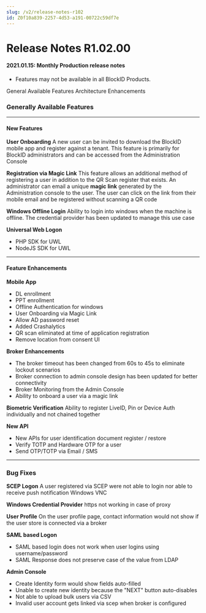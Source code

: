 ```yaml
---
slug: /v2/release-notes-r102
id: Z0f10a839-2257-4d53-a191-00722c59df7e
---
```

# Release Notes R1.02.00
#### 2021.01.15: Monthly Production release notes
* Features may not be available in all BlockID Products.

General Available Features
Architecture Enhancements

### Generally Available Features

* * *
#### New Features

**User Onboarding**
A new user can be invited to download the BlockID mobile app and register against a tenant. This feature is primarily for BlockID administrators and can be accessed from the Administration Console

**Registration via Magic Link**
This feature allows an additional method of registering a user in addition to the QR Scan register that exists. An administrator can email a unique **magic link** generated by the Administration console to the user. The user can click on the link from their mobile email and be registered without scanning a QR code

**Windows Offline Login**
Ability to login into windows when the machine is offline. The credential provider has been updated to manage this use case

**Universal Web Logon**

* PHP SDK for UWL
* NodeJS SDK for UWL


* * *
#### Feature Enhancements

**Mobile App**

* DL enrollment
* PPT enrollment
* Offline Authentication for windows
* User Onboarding via Magic Link
* Allow AD password reset
* Added Crashalytics
*  QR scan eliminated at time of application registration
* Remove location from consent UI


**Broker Enhancements**

* The broker timeout has been changed from 60s to 45s to eliminate lockout scenarios
* Broker connection to admin console design has been updated for better connectivity
* Broker Monitoring from the Admin Console
* Ability to onboard a user via a magic link

**Biometric Verification**
Ability to register LiveID, Pin or Device Auth individually and not chained together

**New API**

* New APIs for user identification document register / restore
* Verify TOTP and Hardware OTP for a user 
* Send OTP/TOTP via Email / SMS

* * *


### Bug Fixes

**SCEP Logon**
A user registered via SCEP were not able to login nor able to receive push notification Windows VNC

**Windows Credential Provider**
 https not working in case of proxy

**User Profile**
On the user profile page, contact information would not show if the user store is connected via a broker

**SAML based Logon**

* SAML based login does not work when user logins using username/password
* SAML Response does not preserve case of the value from LDAP

**Admin Console**

* Create Identity form would show fields auto-filled
* Unable to create new identity because the "NEXT" button auto-disables
* Not able to upload bulk users via CSV
* Invalid user account gets linked via scep when broker is configured

